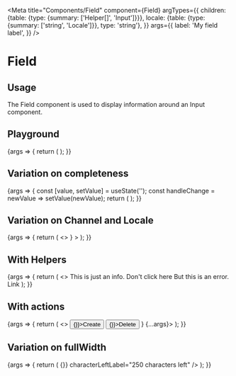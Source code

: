 
<Meta
  title="Components/Field"
  component={Field}
  argTypes={{
    children: {table: {type: {summary: ['Helper[]', 'Input']}}},
    locale: {table: {type: {summary: ['string', 'Locale']}}, type: 'string'},
  }}
  args={{
    label: 'My field label',
  }}
/>

# Field

## Usage

The Field component is used to display information around an Input component.

## Playground

<Canvas>
  <Story name="Standard">
    {args => {
      return (
        <Field {...args}>
          <TextInput placeholder="Type your text here" />
        </Field>
      );
    }}
  </Story>
</Canvas>

<ArgsTable story="Standard" />

## Variation on completeness

<Canvas>
  <Story name="Completeness">
    {args => {
      const [value, setValue] = useState('');
      const handleChange = newValue => setValue(newValue);
      return (
        <Field {...args} incomplete={true}>
          <TextInput
            placeholder="This field is required for completeness"
            value={value}
            onChange={handleChange}
            characterLeftLabel={`${250 - value.length} characters left`}
          />
        </Field>
      );
    }}
  </Story>
</Canvas>

## Variation on Channel and Locale

<Canvas>
  <Story name="Channel and Locale">
    {args => {
      return (
        <>
          <Field {...args} channel="ecommerce">
            <TextInput placeholder="Type your text here" />
          </Field>
          <Field {...args} locale="en_US">
            <TextInput placeholder="Type your text here" />
          </Field>
          <Field {...args} channel="mobile" locale="fr_FR">
            <TextInput placeholder="Type your text here" />
          </Field>
          <Field
            {...args}
            label="私のフィールドラベル"
            channel="モバイル"
            locale={<Locale code="jp_JP" languageLabel="日本人" />}
          >
            <TextInput placeholder="ここにテキストを入力してください" />
          </Field>
        </>
      );
    }}
  </Story>
</Canvas>

## With Helpers

<Canvas>
  <Story name="Helpers">
    {args => {
      return (
        <>
          <Field {...args}>
            <TextInput placeholder="Type your text here" />
            <Helper level="info">
              This is just an info. <Link href="https://www.youtube.com/watch?v=dQw4w9WgXcQ">Don't click here</Link>
            </Helper>
          </Field>
          <Field {...args} label="Another one">
            <TextInput invalid={true} placeholder="Type your text here" />
            <Helper level="error">
              But this is an error. <Link href="https://www.youtube.com/watch?v=dQw4w9WgXcQ">Link</Link>
            </Helper>
          </Field>
        </>
      );
    }}
  </Story>
</Canvas>

## With actions

<Canvas>
  <Story name="Actions">
    {args => {
      return (
        <>
          <Field
            channel="mobile" locale="fr_FR"
            actions={<>
              <Button level="primary" size="small" ghost onClick={() => {}}>Create</Button>
              <Button level="danger" size="small" ghost onClick={() => {}}>Delete</Button>
            </>}
            {...args}>
            <TextInput placeholder="Type your text here" />
          </Field>
        </>
      );
    }}
  </Story>
</Canvas>

## Variation on fullWidth

<Canvas>
  <Story name="Full width">
    {args => {
      return (
        <Field {...args} fullWidth>
          <TextInput
            placeholder="This field takes the full width of the parent container"
            value=""
            onChange={() => {}}
            characterLeftLabel="250 characters left"
          />
        </Field>
      );
    }}
  </Story>
</Canvas>
